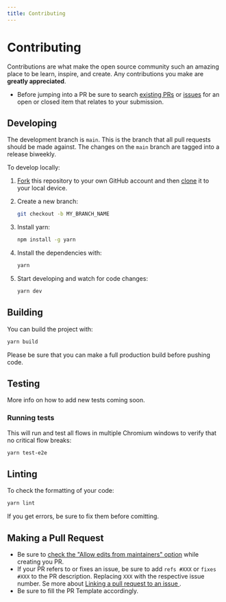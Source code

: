 ```yaml
---
title: Contributing
---
```


# Contributing

Contributions are what make the open source community such an amazing place to be learn, inspire, and create. Any contributions you make are **greatly appreciated**.

- Before jumping into a PR be sure to search [existing PRs](https://github.com/calcom/cal.com/pulls) or [issues](https://github.com/calcom/cal.com/issues) for an open or closed item that relates to your submission.

## Developing

The development branch is `main`. This is the branch that all pull
requests should be made against. The changes on the `main`
branch are tagged into a release biweekly.

To develop locally:

1. [Fork](https://help.github.com/articles/fork-a-repo/) this repository to your
   own GitHub account and then
   [clone](https://help.github.com/articles/cloning-a-repository/) it to your local device.
2. Create a new branch:

   ```sh
   git checkout -b MY_BRANCH_NAME
   ```

3. Install yarn:

   ```sh
   npm install -g yarn
   ```

4. Install the dependencies with:

   ```sh
   yarn
   ```

5. Start developing and watch for code changes:

   ```sh
   yarn dev
   ```

## Building

You can build the project with:

```bash
yarn build
```

Please be sure that you can make a full production build before pushing code.

## Testing

More info on how to add new tests coming soon.

### Running tests

This will run and test all flows in multiple Chromium windows to verify that no critical flow breaks:

```sh
yarn test-e2e
```

## Linting

To check the formatting of your code:

```sh
yarn lint
```

If you get errors, be sure to fix them before comitting.

## Making a Pull Request

- Be sure to [check the "Allow edits from maintainers" option](https://docs.github.com/en/pull-requests/collaborating-with-pull-requests/working-with-forks/allowing-changes-to-a-pull-request-branch-created-from-a-fork) while creating you PR.
- If your PR refers to or fixes an issue, be sure to add `refs #XXX` or `fixes #XXX` to the PR description. Replacing `XXX` with the respective issue number. Se more about [Linking a pull request to an issue
  ](https://docs.github.com/en/issues/tracking-your-work-with-issues/linking-a-pull-request-to-an-issue).
- Be sure to fill the PR Template accordingly.
